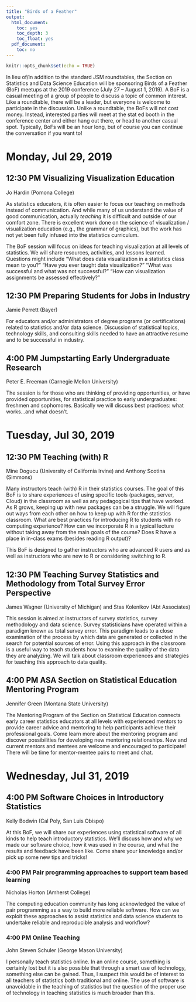 ```yaml
---
title: "Birds of a Feather"
output:
  html_document:
    toc: yes
    toc_depth: 3
    toc_float: yes
  pdf_document:
    toc: no
---
```

\fontsize{12}{12}
\fontseries{m}
\selectfont

\setlength{\paperwidth}{8.5in}
\setlength{\paperheight}{11in}
\setlength{\voffset}{-0.5in}
\setlength{\textheight}{10.5in}
\setlength{\textwidth}{7.5in}
\pagenumbering{gobble}

```r
knitr::opts_chunk$set(echo = TRUE)
```


In lieu of/in addition to the standard JSM roundtables, the Section on Statistics and Data Science Education will be sponsoring Birds of a Feather (BoF) meetups at the 2019 conference (July 27 – August 1, 2019). A BoF is a casual meeting of a group of people to discuss a topic of common interest. Like a roundtable, there will be a leader, but everyone is welcome to participate in the discussion. Unlike a roundtable, the BoFs will not cost money. Instead, interested parties will meet at the stat ed booth in the conference center and either hang out there, or head to another casual spot. Typically, BoFs will be an hour long, but of course you can continue the conversation if you want to!

# Monday, Jul 29, 2019 

## 12:30 PM  **Visualizing Visualization Education** 
Jo Hardin (Pomona College) 

As statistics educators, it is often easier to focus our teaching on methods instead of communication.  And while many of us understand the value of good communication, actually *teaching* it is difficult and outside of our comfort zone.  There is excellent work done on the science of visualization / visualization education (e.g., the grammar of graphics), but the work has not yet been fully infused into the statistics curriculum.  

The BoF session will focus on ideas for teaching visualization at all levels of statistics.  We will share resources, activities, and lessons learned.   Questions might include "What does data visualization in a statistics class mean to you?" "Have you ever taught data visualization?" "What was successful and what was not successful?"  "How can visualization assignments be assessed effectively?"

## 12:30 PM **Preparing Students for Jobs in Industry** 
Jamie Perrett (Bayer)

For educators and/or administrators of degree programs (or certifications) related to statistics and/or data science. Discussion of statistical topics, technology skills, and consulting skills needed to have an attractive resume and to be successful in industry. 

## 4:00 PM **Jumpstarting Early Undergraduate Research** 
Peter E. Freeman (Carnegie Mellon University) 

The session is for those who are thinking of providing opportunities, or have provided opportunities, for statistical practice to early undergraduates: freshmen and sophomores. Basically we will discuss best practices: what works...and what doesn't.

# Tuesday, Jul 30, 2019 

## 12:30 PM Teaching (with) R
Mine Dogucu (University of California Irvine) and Anthony Scotina (Simmons) 

Many instructors teach (with) R in their statistics courses. The goal of this BoF is to share experiences of using specific tools (packages, server, Cloud) in the classroom as well as any pedagogical tips that have worked. As R grows, keeping up with new packages can be a struggle. We will figure out ways from each other on how to keep up with R for the statistics classroom.  What are best practices for introducing R to students with no computing experience? How can we incorporate R in a typical lecture without taking away from the main goals of the course? Does R have a place in in-class exams (besides reading R output)?

This BoF is designed to gather instructors who are advanced R users and as well as instructors who are new to R or considering switching to R.

## 12:30 PM Teaching Survey Statistics and Methodology from Total Survey Error Perspective
James Wagner (University of Michigan) and Stas Kolenikov (Abt Associates)

This session is aimed at instructors of survey statistics, survey methodology and data science. Survey statisticians have operated within a paradigm known as total survey error. This paradigm leads to a close examination of the process by which data are generated or collected in the search for potential sources of error. Using this approach in the classroom is a useful way to teach students how to examine the quality of the data they are analyzing. We will talk about classroom experiences and strategies for teaching this approach to data quality.

## 4:00 PM ASA Section on Statistical Education Mentoring Program
Jennifer Green (Montana State University)

The Mentoring Program of the Section on Statistical Education connects early career statistics educators at all levels with experienced mentors to provide career advice and mentoring to help participants achieve their professional goals. Come learn more about the mentoring program and discover possibilities for developing new mentoring relationships. New and current mentors and mentees are welcome and encouraged to participate! There will be time for mentor-mentee pairs to meet and chat.

# Wednesday, Jul 31, 2019

## 4:00 PM Software Choices in Introductory Statistics
Kelly Bodwin (Cal Poly, San Luis Obispo) 

At this BoF, we will share our experiences using statistical software of all kinds to help teach introductory statistics.  We'll discuss how and why we made our software choice, how it was used in the course, and what the results and feedback have been like.  Come share your knowledge and/or pick up some new tips and tricks!

### 4:00 PM Pair programming approaches to support team based learning
Nicholas Horton (Amherst College)

The computing education community has long acknowledged the value of pair programming as a way to build more reliable software.  How can we exploit these approaches to assist statistics and data science students to undertake reliable and reproducible analysis and workflow?


### 4:00 PM Online Teaching
John Steven Schuler (George Mason University)

I personally teach statistics online. In an online course, something is certainly lost but it is also possible that through a smart use of technology, something else can be gained. Thus, I suspect this would be of interest to all teachers of statistics both traditional and online. The use of software is unavoidable in the teaching of statistics but the question of the proper use of technology in teaching statistics is much broader than this. 

